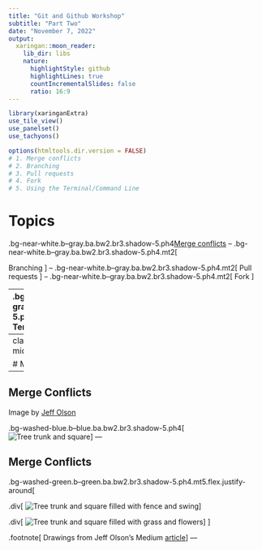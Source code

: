 ```yaml
---
title: "Git and Github Workshop"
subtitle: "Part Two"
date: "November 7, 2022"
output:
  xaringan::moon_reader:
    lib_dir: libs
    nature:
      highlightStyle: github
      highlightLines: true
      countIncrementalSlides: false
      ratio: 16:9
---
```


```r
library(xaringanExtra)
use_tile_view()
use_panelset()
use_tachyons()

```

```r
options(htmltools.dir.version = FALSE)
# 1. Merge conflicts 
# 2. Branching
# 3. Pull requests
# 4. Fork
# 5. Using the Terminal/Command Line
```

# Topics

.bg-near-white.b--gray.ba.bw2.br3.shadow-5.ph4[
Merge conflicts
]
--
.bg-near-white.b--gray.ba.bw2.br3.shadow-5.ph4.mt2[

Branching
]
--
.bg-near-white.b--gray.ba.bw2.br3.shadow-5.ph4.mt2[
Pull requests 
]
--
.bg-near-white.b--gray.ba.bw2.br3.shadow-5.ph4.mt2[
Fork 
]

--
.bg-near-white.b--gray.ba.bw2.br3.shadow-5.ph4.mt2[
Using the Terminal/Command Line
]


---
class: inverse, center, middle

# Merge Conflicts

---

## Merge Conflicts

Image by [Jeff Olson](https://medium.com/upperlinecode/teaching-git-github-to-teenagers-branching-and-merging-6416a365458a)

.bg-washed-blue.b--blue.ba.bw2.br3.shadow-5.ph4[
![Tree trunk and square](images/repo-branch-01.png)
]
---

## Merge Conflicts

.bg-washed-green.b--green.ba.bw2.br3.shadow-5.ph4.mt5.flex.justify-around[

.div[
![Tree trunk and square filled with fence and swing](images/repo-branch-02.png)
]

.div[
![Tree trunk and square filled with grass and flowers](images/repo-branch-03.png)
]
]

.footnote[
Drawings from Jeff Olson's Medium [article](https://medium.com/upperlinecode/teaching-git-github-to-teenagers-branching-and-merging-6416a365458a)
]
---

